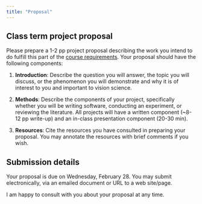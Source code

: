 ```yaml
---
title: "Proposal"
---
```


## Class term project proposal

Please prepare a 1-2 pp project proposal describing the work you intend to do fulfill this part of the [course requirements](evaluation.html). Your proposal should have the following components:

1. **Introduction**: Describe the question you will answer, the topic you will discuss, or the phenomenon you will demonstrate and why it is of interest to you and important to vision science.

2. **Methods**: Describe the components of your project, specifically whether you will be writing software, conducting an experiment, or reviewing the literature. All projects will have a written component (~8-12 pp write-up) and an in-class presentation component (20-30 min).

3. **Resources**: Cite the resources you have consulted in preparing your proposal. You may annotate the resources with brief comments if you wish.

## Submission details

Your proposal is due on Wednesday, February 28. 
You may submit electronically, via an emailed document or URL to a web site/page.

I am happy to consult with you about your proposal at any time.